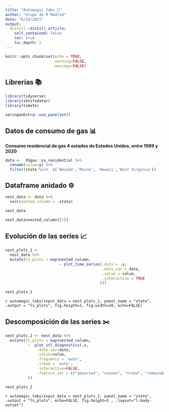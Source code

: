 ```yaml
---
title: "Automagic tabs 🧙️"
author: "Grupo de R Madrid"
date: "6/24/2021"
output:
  distill::distill_article:
    self_contained: false
    toc: true
    toc_depth: 5
---
```


```r
knitr::opts_chunk$set(echo = TRUE, 
                      warning=FALSE, 
                      message=FALSE)
```

## Librerías 📚

```r
library(tidyverse)
library(sknifedatar)
library(timetk)
```

```r
xaringanExtra::use_panelset()
```

## Datos de consumo de gas 📊

**Consumo residencial de gas 4 estados de Estados Unidos, entre 1989 y 2020**

```r
data <-  USgas::us_residential %>% 
  rename(value=y) %>%  
  filter(state %in%  c('Nevada','Maine', 'Hawaii','West Virginia'))
```

## Dataframe anidado ⚙️

```r
nest_data <- data %>% 
  nest(nested_column = -state)

nest_data
```

```r
nest_data$nested_column[[1]]
```

## Evolución de las series 📈

```r
nest_plots_1 <- 
  nest_data %>%
  mutate(ts_plots = map(nested_column, 
                        ~ plot_time_series(.data = .x,
                                           .date_var = date,
                                           .value = value,
                                           .interactive = TRUE
                                          )))

nest_plots_1
```

`r automagic_tabs(input_data = nest_plots_1, panel_name = "state", .output = "ts_plots", fig.heigth=1, fig.width=10, echo=FALSE)`

## Descomposición de las series ✂️

```r
nest_plots_2 <- nest_data %>%
  mutate(ts_plots = map(nested_column, 
          ~  plot_stl_diagnostics(.x, 
              .date_var=date, 
              .value=value, 
              .frequency = 'auto',
              .trend = 'auto', 
              .interactive=FALSE,
              .feature_set = c("observed", "season", "trend", "remainder"))
          ))

nest_plots_2
```

`r automagic_tabs(input_data = nest_plots_2, panel_name = "state", .output = "ts_plots", echo=FALSE, fig.height=5 , .layout="l-body-outset")`
